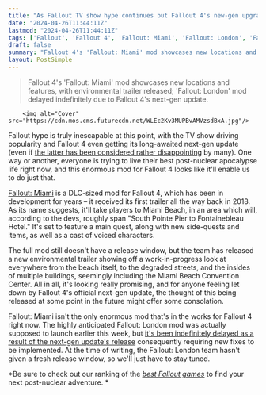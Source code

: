 ```yaml
---
title: "As Fallout TV show hype continues but Fallout 4's new-gen upgrade falters, the DLC-sized Fallout Miami mod takes the post apocalypse to the beach with a new trailer"
date: "2024-04-26T11:44:11Z"
lastmod: "2024-04-26T11:44:11Z"
tags: ['Fallout', 'Fallout 4', 'Fallout: Miami', 'Fallout: London', 'Fallout Games', 'Game Mods', 'Next-Gen Update']
draft: false
summary: "Fallout 4's 'Fallout: Miami' mod showcases new locations and features, with environmental trailer released; 'Fallout: London' mod delayed indefinitely due to Fallout 4's next-gen update."
layout: PostSimple
---
```

> Fallout 4's 'Fallout: Miami' mod showcases new locations and features, with environmental trailer released; 'Fallout: London' mod delayed indefinitely due to Fallout 4's next-gen update.


        <img alt="Cover" src="https://cdn.mos.cms.futurecdn.net/WLEc2Kv3MUPBvAMVzsdBxA.jpg"/>
        
Fallout hype is truly inescapable at this point, with the TV show driving popularity and Fallout 4 even getting its long-awaited next-gen update (even if [the latter has been considered rather disappointing](https://www.gamesradar.com/games/fallout/fallout-4s-big-next-gen-patch-isnt-going-over-well-especially-on-pc-i-had-very-low-expectations-but-this-is-much-less-than-i-expected/) by many). One way or another, everyone is trying to live their best post-nuclear apocalypse life right now, and this enormous mod for Fallout 4 looks like it'll enable us to do just that. 

[<u>Fallout: Miami</u>](https://www.gamesradar.com/fallout-miami-megamod-shows-off-factions-weapons-and-more-in-new-update/) is a DLC-sized mod for Fallout 4, which has been in development for years – it received its first trailer all the way back in 2018. As its name suggests, it'll take players to Miami Beach, in an area which will, according to the devs, roughly span "South Pointe Pier to Fontainebleau Hotel." It's set to feature a main quest, along with new side-quests and items, as well as a cast of voiced characters.  

The full mod still doesn't have a release window, but the team has released a new environmental trailer showing off a work-in-progress look at everywhere from the beach itself, to the degraded streets, and the insides of multiple buildings, seemingly including the Miami Beach Convention Center. All in all, it's looking really promising, and for anyone feeling let down by Fallout 4's official next-gen update, the thought of this being released at some point in the future might offer some consolation.

Fallout: Miami isn't the only enormous mod that's in the works for Fallout 4 right now. The highly anticipated Fallout: London mod was actually supposed to launch earlier this week, but [<u>it's been indefinitely delayed as a result of the next-gen update's release</u>](https://www.gamesradar.com/fallout-4s-next-gen-update-prompts-indefinite-delay-for-massive-30-40gb-fallout-london-mod-the-past-four-years-of-our-work-stand-to-simply-break/) consequently requiring new fixes to be implemented. At the time of writing, the Fallout: London team hasn't given a fresh release window, so we'll just have to stay tuned.

*Be sure to check out our ranking of the *[<u><em>best Fallout games</em></u>](https://www.gamesradar.com/best-fallout-games/)* to find your next post-nuclear adventure. *
        